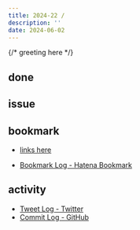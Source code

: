 ```yaml
---
title: 2024-22 / 
description: ''
date: 2024-06-02
---
```


{/* greeting here */}

## done

### 

## issue

### 

## bookmark

- [links here]()


- [Bookmark Log - Hatena Bookmark](https://b.hatena.ne.jp/Ryo_K/bookmark)

## activity

<Tweet tweetLink="" />
<Instagram instagramId="" />
<YouTube youTubeId="" />

- [Tweet Log - Twitter](https://twitter.com/search?q=(from%3Alegnoh)%20until%3A2024-06-02%20since%3A2024-05-27%20-filter%3Areplies&src=typed_query)
- [Commit Log - GitHub](https://github.com/legnoh?tab=overview&from=2024-05-27&to=2024-06-02)
